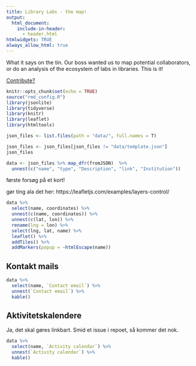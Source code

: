 ```yaml
---
title: Library Labs - the map!
output: 
  html_document: 
    include-in-header:
      - header.html
htmlwidgets: TRUE
always_allow_html: true
---
```


What it says on the tin. Our boss wanted us to map potential collaborators, 
or do an analysis of the ecosystem of labs in libraries. This is it!

[Contribute?](contribute.html)


```r
knitr::opts_chunk$set(echo = TRUE)
source("rmd_config.R")
library(jsonlite)
library(tidyverse)
library(knitr)
library(leaflet)
library(htmltools)
```




```r
json_files <- list.files(path = "data/", full.names = T)

json_files <- json_files[json_files != "data/template.json"]
json_files
```

```r
data <- json_files %>% map_dfr(fromJSON)  %>% 
  unnest(c("name", "type", "Description", "link", "Institution"))
```


første forsøg på et kort!

gør ting ala det her: https://leafletjs.com/examples/layers-control/

```r
data %>% 
  select(name, coordinates) %>% 
  unnest(c(name, coordinates)) %>% 
  unnest(c(lat, lon)) %>% 
  rename(lng = lon) %>% 
  select(lng, lat, name) %>% 
  leaflet() %>% 
  addTiles() %>% 
  addMarkers(popup = ~htmlEscape(name))

```
## Kontakt mails

```r
data %>% 
  select(name, `Contact email`) %>% 
  unnest(`Contact email`) %>% 
  kable()
```
## Aktivitetskalendere
Ja, det skal gøres linkbart. Smid et issue i repoet, så kommer det nok.
```r
data %>% 
  select(name, `Activity calendar`) %>% 
  unnest(`Activity calendar`) %>% 
  kable()
```

